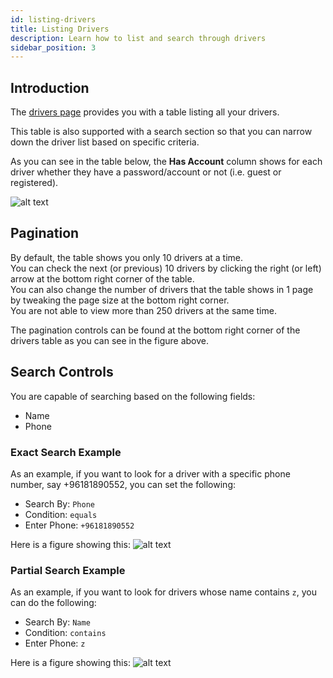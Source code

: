 ```yaml
---
id: listing-drivers
title: Listing Drivers
description: Learn how to list and search through drivers
sidebar_position: 3
---
```


## Introduction

The [drivers page](https://parceltracer.app/drivers) provides you with a table listing all your drivers.

This table is also supported with a search section so that you can narrow down the driver list based on specific criteria.

As you can see in the table below, the **Has Account** column shows for each driver whether they have a password/account or not (i.e. guest or registered).

![alt text](./media/drivers-listing.png)

## Pagination

By default, the table shows you only 10 drivers at a time.\
You can check the next (or previous) 10 drivers by clicking the right (or left) arrow at the bottom right corner of the table.\
You can also change the number of drivers that the table shows in 1 page by tweaking the page size at the bottom right corner.\
You are not able to view more than 250 drivers at the same time.

The pagination controls can be found at the bottom right corner of the drivers table as you can see in the figure above.

## Search Controls

You are capable of searching based on the following fields:
- Name
- Phone

### Exact Search Example
As an example, if you want to look for a driver with a specific phone number, say +96181890552, you can set the following:
- Search By: `Phone`
- Condition: `equals`
- Enter Phone: `+96181890552`

Here is a figure showing this:
![alt text](./media/search-exact-phone.png)

### Partial Search Example

As an example, if you want to look for drivers whose name contains `z`, you can do the following:
- Search By: `Name`
- Condition: `contains`
- Enter Phone: `z`

Here is a figure showing this:
![alt text](./media/search-partial-name.png)
